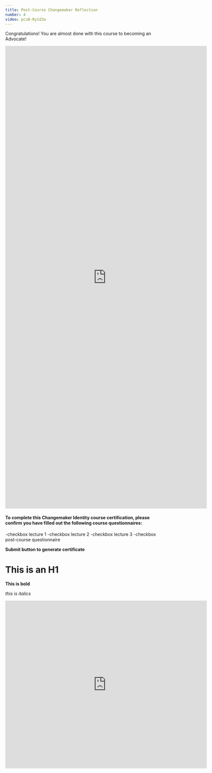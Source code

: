 ```yaml
---
title: Post-Course Changemaker Reflection
number: 4
video: pcu8-Ry1dJw
---
```


Congratulations! You are almost done with this course to becoming an Advocate!

<iframe src="https://docs.google.com/forms/d/e/1FAIpQLSdzMnCU-eeU4mRmQvJLVAwigtkh256jC9ppi2Ep7ub2NRwcOg/viewform?embedded=true" width="640" height="1467" frameborder="0" marginheight="0" marginwidth="0">Loading…</iframe>


#### To complete this Changemaker Identity course certification, please confirm you have filled out the following course questionnaires:

-checkbox lecture 1
-checkbox lecture 2
-checkbox lecture 3
-checkbox post-course questionnaire

**Submit button to generate certificate**


# This is an H1


**This is bold**

*this is italics*

<iframe src="https://docs.google.com/forms/d/e/1FAIpQLSe7OipTLIyptELd3yNhToOnI2pNWelbcy8mogsYXGLRdkOrBQ/viewform?embedded=true" width="640" height="532" frameborder="0" marginheight="0" marginwidth="0">Loading…</iframe>
